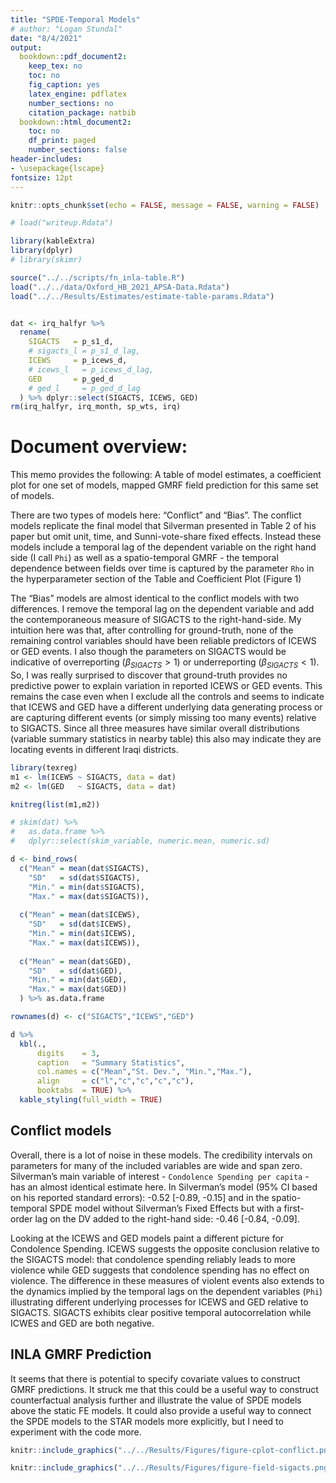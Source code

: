 ```yaml
---
title: "SPDE-Temporal Models"
# author: "Logan Stundal"
date: "8/4/2021"
output:
  bookdown::pdf_document2:
    keep_tex: no
    toc: no
    fig_caption: yes
    latex_engine: pdflatex
    number_sections: no
    citation_package: natbib
  bookdown::html_document2:
    toc: no
    df_print: paged
    number_sections: false
header-includes:
- \usepackage{lscape}
fontsize: 12pt
---
```


```r
knitr::opts_chunk$set(echo = FALSE, message = FALSE, warning = FALSE)

# load("writeup.Rdata")

library(kableExtra)
library(dplyr)
# library(skimr)

source("../../scripts/fn_inla-table.R")
load("../../data/Oxford_HB_2021_APSA-Data.Rdata")
load("../../Results/Estimates/estimate-table-params.Rdata")


dat <- irq_halfyr %>%
  rename(
    SIGACTS   = p_s1_d,
    # sigacts_l = p_s1_d_lag,
    ICEWS     = p_icews_d,
    # icews_l   = p_icews_d_lag,
    GED       = p_ged_d
    # ged_l     = p_ged_d_lag
  ) %>% dplyr::select(SIGACTS, ICEWS, GED)
rm(irq_halfyr, irq_month, sp_wts, irq)
```

<!-- NEED: prior information!!! -->

# Document overview:

This memo provides the following: A table of model estimates, a coefficient plot for one set of models, mapped GMRF field prediction for this same set of models.

There are two types of models here: "Conflict" and "Bias". The conflict models replicate the final model that Silverman presented in Table 2 of his paper but omit unit, time, and Sunni-vote-share fixed effects. Instead these models include a temporal lag of the dependent variable on the right hand side (I call `Phi`) as well as a spatio-temporal GMRF - the temporal dependence between fields over time is captured by the parameter `Rho` in the hyperparameter section of the Table and Coefficient Plot (Figure 1)

The "Bias" models are almost identical to the conflict models with two differences. I remove the temporal lag on the dependent variable and add the contemporaneous measure of SIGACTS to the right-hand-side. My intuition here was that, after controlling for ground-truth, none of the remaining control variables should have been reliable predictors of ICEWS or GED events. I also though the parameters on SIGACTS would be indicative of overreporting ($\beta_{SIGACTS}>1$) or underreporting ($\beta_{SIGACTS}<1$). So, I was really surprised to discover that ground-truth provides no predictive power to explain variation in reported ICEWS or GED events. This remains the case even when I exclude all the controls and seems to indicate that ICEWS and GED have a different underlying data generating process or are capturing different events (or simply missing too many events) relative to SIGACTS. Since all three measures have similar overall distributions (variable summary statistics in nearby table) this also may indicate they are locating events in different Iraqi districts.

```r
library(texreg)
m1 <- lm(ICEWS ~ SIGACTS, data = dat)
m2 <- lm(GED   ~ SIGACTS, data = dat)

knitreg(list(m1,m2))
```

```r
# skim(dat) %>% 
#   as.data.frame %>% 
#   dplyr::select(skim_variable, numeric.mean, numeric.sd)

d <- bind_rows(
  c("Mean" = mean(dat$SIGACTS), 
    "SD"   = sd(dat$SIGACTS), 
    "Min." = min(dat$SIGACTS),
    "Max." = max(dat$SIGACTS)),
  
  c("Mean" = mean(dat$ICEWS), 
    "SD"   = sd(dat$ICEWS), 
    "Min." = min(dat$ICEWS),
    "Max." = max(dat$ICEWS)),
  
  c("Mean" = mean(dat$GED), 
    "SD"   = sd(dat$GED), 
    "Min." = min(dat$GED),
    "Max." = max(dat$GED))
  ) %>% as.data.frame

rownames(d) <- c("SIGACTS","ICEWS","GED")

d %>% 
  kbl(., 
      digits    = 3, 
      caption   = "Summary Statistics",
      col.names = c("Mean","St. Dev.", "Min.","Max."),
      align     = c("l","c","c","c","c"),
      booktabs  = TRUE) %>% 
  kable_styling(full_width = TRUE)
```


## Conflict models

Overall, there is a lot of noise in these models. The credibility intervals on parameters for many of the included variables are wide and span zero. Silverman's main variable of interest - `Condolence Spending per capita` - has an almost identical estimate here. In Silverman's model (95% CI based on his reported standard errors): -0.52 [-0.89, -0.15] and in the spatio-temporal SPDE model without Silverman's Fixed Effects but with a first-order lag on the DV added to the right-hand side: -0.46 [-0.84, -0.09].

Looking at the ICEWS and GED models paint a different picture for Condolence Spending. ICEWS suggests the opposite conclusion relative to the SIGACTS model: that condolence spending reliably leads to more violence while GED suggests that condolence spending has no effect on violence. The difference in these measures of violent events also extends to the dynamics implied by the temporal lags on the dependent variables (`Phi`) illustrating different underlying processes for ICEWS and GED relative to SIGACTS. SIGACTS exhibits clear positive temporal autocorrelation while ICWES and GED are both negative. 


## INLA GMRF Prediction

It seems that there is potential to specify covariate values to construct GMRF predictions. It struck me that this could be a useful way to construct counterfactual analysis further and illustrate the value of SPDE models above the static FE models. It could also provide a useful way to connect the SPDE models to the STAR models more explicitly, but I need to experiment with the code more.



\begin{landscape}
```r
inla_table(params      = params, 
           header      = c(" " = 1, "Conflict" = 3, "Bias" = 2),
           model_names = c(" ","SIGACTS", rep(c("ICEWS","GED"),2)),
           caption     = "SPDE Model Results")
```
\end{landscape}


```r
knitr::include_graphics("../../Results/Figures/figure-cplot-conflict.png")
```


```r
knitr::include_graphics("../../Results/Figures/figure-field-sigacts.png")
```

\begin{landscape}
\begin{figure}
  \centering
  \includegraphics[width=9in,height=6.5in]{"../../Results/Figures/figure-field-sigacts.png"}
  \caption{SIGACTS GMRF Mean}
\end{figure}
\end{landscape}


\begin{landscape}
\begin{figure}
  \centering
  \includegraphics[width=9in,height=6.5in]{"../../Results/Figures/figure-field-icews.png"}
  \caption{ICEWS GMRF Mean}
\end{figure}
\end{landscape}


\begin{landscape}
\begin{figure}
  \centering
  \includegraphics[width=9in,height=6.5in]{"../../Results/Figures/figure-field-ged.png"}
  \caption{GED GMRF Mean}
\end{figure}
\end{landscape}
